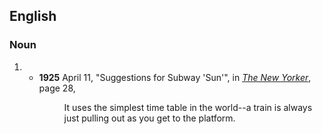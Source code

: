 ==English==
===Noun===
{{en-noun|s|sg=[[time]] [[table]]}}
#{{alternative spelling of|[[timetable]]}}
#*'''1925''' April 11, "Suggestions for Subway 'Sun'", in ''[[w:The New Yorker|The New Yorker]]'', page 28,<!--confirmed on microfilm-->
#*:It uses the simplest time table in the world--a train is always just pulling out as you get to the platform.